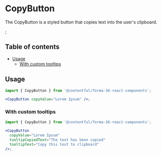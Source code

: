 
# CopyButton

The CopyButton is a styled button that copies text into the user's clipboard.

<CopyButton copyValue="Lorem Ipsum" />;

## Table of contents

- [Usage](#usage)
  - [With custom tooltips](#with-custom-tooltips)

## Usage

```jsx
import { CopyButton } from '@contentful/forma-36-react-components';

<CopyButton copyValue="Lorem Ipsum" />;
```

### With custom tooltips

```jsx
import { CopyButton } from '@contentful/forma-36-react-components';

<CopyButton
  copyValue="Lorem Ipsum"
  tooltipCopiedText="The text has been copied"
  tooltipText="Copy this text to clipboard"
/>;
```
